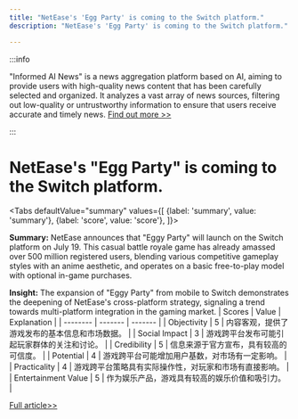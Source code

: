 ```yaml
---
title: "NetEase's 'Egg Party' is coming to the Switch platform."
description: "NetEase's 'Egg Party' is coming to the Switch platform."

---
```



:::info

"Informed AI News" is a news aggregation platform based on AI, aiming to provide users with high-quality news content that has been carefully selected and organized. It analyzes a vast array of news sources, filtering out low-quality or untrustworthy information to ensure that users receive accurate and timely news.  [Find out more >>](/)

:::

# NetEase's "Egg Party" is coming to the Switch platform.


<Tabs
	defaultValue="summary"
	values={[
	{label: 'summary', value: 'summary'},
	{label: 'score', value: 'score'},
]}>
<TabItem value="summary">


**Summary:**
NetEase announces that "Eggy Party" will launch on the Switch platform on July 19. This casual battle royale game has already amassed over 500 million registered users, blending various competitive gameplay styles with an anime aesthetic, and operates on a basic free-to-play model with optional in-game purchases.

**Insight:**
The expansion of "Eggy Party" from mobile to Switch demonstrates the deepening of NetEase's cross-platform strategy, signaling a trend towards multi-platform integration in the gaming market.
</TabItem>
<TabItem value="score">
	| Scores     | Value   | Explanation |
	| -------- | ------- | ------- |
	| Objectivity  | 5    | 内容客观，提供了游戏发布的基本信息和市场数据。    |
	| Social Impact | 3     | 游戏跨平台发布可能引起玩家群体的关注和讨论。    |
	| Credibility    | 5    | 信息来源于官方宣布，具有较高的可信度。    |
	| Potential    | 4    | 游戏跨平台可能增加用户基数，对市场有一定影响。    |
	| Practicality    | 4    | 游戏跨平台策略具有实际操作性，对玩家和市场有直接影响。    |
	| Entertainment Value    | 5    | 作为娱乐产品，游戏具有较高的娱乐价值和吸引力。    |
</TabItem>
</Tabs>

[Full article>>](https://readhub.cn/topic/8aWZFqnhsZC)
